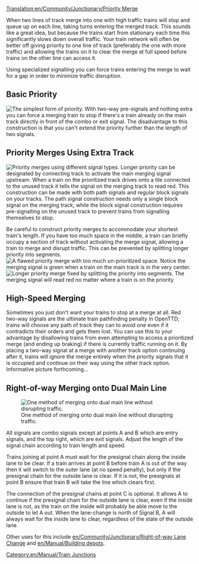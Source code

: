 [[Translation:en/Community/Junctionary/Priority Merge]]

{{en/Community/Junctionary/Navigation}}
When two lines of track merge into one with high traffic trains will stop and queue up on each line, taking turns entering the merged track.  This sounds like a great idea, but because the trains start from stationary each time this significantly slows down overall traffic. Your train network will often be better off giving priority to one line of track (preferably the one with more traffic) and allowing the trains on it to clear the merge at full speed before trains on the other line can access it.

Using specialized signalling you can force trains entering the merge to wait for a gap in order to minimize traffic disruption.

==Basic Priority==
[[File:en/Community/Junctionary/Basic priority.png|none|frame|The simplest form of priority.]]
With two-way pre-signals and nothing extra you can force a merging train to stop if there's a train already on the main track directly in front of the combo or exit signal.  The disadvantage to this construction is that you can't extend the priority further than the length of two signals.

==Priority Merges Using Extra Track==
[[File:en/Community/Junctionary/Priority merges.png|none|frame|Priority merges using different signal types.]]
Longer priority can be designated by connecting track to activate the main merging signal upstream.  When a train on the prioritized track drives onto a tile connected to the unused track it tells the signal on the merging track to read red.  This construction can be made with both path signals and regular block signals on your tracks.  The path signal construction needs only a single block signal on the merging track, while the block signal construction requires pre-signalling on the unused track to prevent trains from signalling themselves to stop.


Be careful to construct priority merges to accommodate your shortest train's length.  If you have too much space in the middle, a train can briefly occupy a section of track without activating the merge signal, allowing a train to merge and disrupt traffic.  This can be prevented by splitting longer priority into segments.
[[File:en/Community/Junctionary/Flawed priority.png|none|frame|A flawed priority merge with too much un-prioritized space.  Notice the merging signal is green when a train on the main track is in the very center.]]
[[File:en/Community/Junctionary/Fixed priority.png|none|frame|Longer priority merge fixed by splitting the priority into segments.  The merging signal will read red no matter where a train is on the priority]]

==High-Speed Merging==
Sometimes you just don't want your trains to stop at a merge at all.  Red two-way signals are the ultimate train pathfinding penalty in OpenTTD; trains will choose any path of track they can to avoid one even if it contradicts their orders and gets them lost.  You can use this to your advantage by disallowing trains from even attempting to access a prioritized merge (and ending up braking) if there is currently traffic running on it.  By placing a two-way signal at a merge with another track option continuing after it, trains will ignore the merge entirely when the priority signals that it is occupied and continue on their way using the other track option.  Informative picture forthcoming...

==Right-of-way Merging onto Dual Main Line==
[[File:en/Community/Junctionary/Rightofwaymerge.png|none|frame|One method of merging onto dual main line without disrupting traffic.]]

All signals are combo signals except at points A and B which are entry signals, and the top right, which are exit signals. Adjust the length of the signal chain according to train length and speed.

Trains joining at point A must wait for the presignal chain along the inside lane to be clear. If a train arrives at point B before train A is out of the way then it will switch to the outer lane (at no speed penalty), but only if the presignal chain for the outside lane is clear. If it is not, the presignals at point B ensure that train B will take the line which clears first.

The connection of the presignal chains at point C is optional. It allows A to continue if the presignal chain for the outside lane is clear, even if the inside lane is not, as the train on the inside will probably be able move to the outside to let A out. When the lane-change is north of Signal B, A will always wait for the inside lane to clear, regardless of the state of the outside lane.

Other uses for this include [[en/Community/Junctionary/Right-of-way Lane Change]] and [[en/Manual/Building depots]].

[[Category:en/Manual/Train Junctions]]